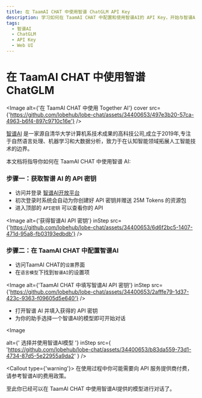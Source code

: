 ```yaml
---
title: 在 TaamAI CHAT 中使用智谱 ChatGLM API Key
description: 学习如何在 TaamAI CHAT 中配置和使用智谱AI的 API Key，开始与智谱AI提供的模型进行对话。
tags:
  - 智谱AI
  - ChatGLM
  - API Key
  - Web UI
---
```


# 在 TaamAI CHAT 中使用智谱 ChatGLM

<Image
  alt={'在 TaamAI CHAT 中使用 Together AI'}
  cover
  src={'https://github.com/lobehub/lobe-chat/assets/34400653/497e3b20-57ca-4963-b6f4-897c9710c16e'}
/>

[智谱AI](https://www.zhipuai.cn/) 是一家源自清华大学计算机系技术成果的高科技公司,成立于2019年,专注于自然语言处理、机器学习和大数据分析，致力于在认知智能领域拓展人工智能技术的边界。

本文档将指导你如何在 TaamAI CHAT 中使用智谱 AI:

<Steps>

### 步骤一：获取智谱 AI 的 API 密钥

- 访问并登录 [智谱AI开放平台](https://open.bigmodel.cn/)
- 初次登录时系统会自动为你创建好 API 密钥并赠送 25M Tokens 的资源包
- 进入顶部的 `API密钥` 可以查看你的 API

<Image
  alt={'获得智谱AI API 密钥'}
  inStep
  src={'https://github.com/lobehub/lobe-chat/assets/34400653/6d6f2bc5-1407-471d-95a8-fb03193edbdb'}
/>

### 步骤二：在 TaamAI CHAT 中配置智谱AI

- 访问TaamAI CHAT的`设置`界面
- 在`语言模型`下找到`智谱AI`的设置项

<Image
  alt={'TaamAI CHAT 中填写智谱AI API 密钥'}
  inStep
  src={'https://github.com/lobehub/lobe-chat/assets/34400653/2afffe79-1d37-423c-9363-f09605d5e640'}
/>

- 打开智谱 AI 并填入获得的 API 密钥
- 为你的助手选择一个智谱AI的模型即可开始对话

<Image

alt={' 选择并使用智谱AI模型 '} inStep src={ 'https://github.com/lobehub/lobe-chat/assets/34400653/b83da559-73d1-4734-87d5-5e22955a9da2' } />

<Callout type={'warning'}>
  在使用过程中你可能需要向 API 服务提供商付费，请参考智谱AI的费用政策。
</Callout>

</Steps>

至此你已经可以在 TaamAI CHAT 中使用智谱AI提供的模型进行对话了。

